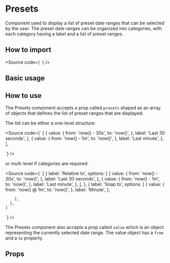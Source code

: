 

<Meta of={Stories} />

<H1>Presets</H1>

Component used to display a list of preset date ranges that can be selected by the user.
The preset date ranges can be organized into categories, with each category having a label and a list of preset ranges.

<H2>How to import</H2>

<Source
  code={`
`}
/>

<H2>Basic usage</H2>

<Canvas of={Stories.Base} />

<H2>How to use</H2>

The Presets component accepts a prop called `presets` shaped as an array of objects that defines the list of preset ranges that are displayed.

The list can be either a one-level structure:

<Source
  code={`
[
    {
      value: {
        from: 'now() - 30s',
        to: 'now()',
      },
      label: 'Last 30 seconds',
    },
    {
      value: {
        from: 'now() - 1m',
        to: 'now()',
      },
      label: 'Last minute',
    },
],
      
`}
/>

or multi-level if categories are required:

<Source
  code={`
[
      {
        label: 'Relative to',
        options: [
          {
            value: {
              from: 'now() - 30s',
              to: 'now()',
            },
            label: 'Last 30 seconds',
          },
          {
            value: {
              from: 'now() - 1m',
              to: 'now()',
            },
            label: 'Last minute',
          },
        ],
      },
      {
        label: 'Snap to',
        options: [
          {
            value: {
              from: 'now() @ 1m',
              to: 'now()',
            },
            label: 'Minute',
          },
         
        ],
      },
    ]
`}
/>

The Presets component also accepts a prop called `value` which is an object representing the currently selected date range.
The value object has a `from` and a `to` property.

<H2>Props</H2>

<ArgTypes of={Stories} />
